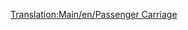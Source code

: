 [[Translation:Main/en/Passenger Carriage]]{{Template:Wagon/Fr
|Nom=Voiture à voyageurs
|Coût=1 447£ (2 894$)
|Image= [[File:en/Passengercarriage.png]] [[File:en/Passengercarriagex.png]] [[File:en/Passengercarriagetoyland.png]]
|Poids=25 / 27 t
|Capacité=40 passagers
|MonoCoût="
|MonoPoids=25 / 27 t
|MonoCapacité=45 passagers
|MagCoût="
|MagPoids=25 / 27 t
|MagCapacité=47 passagers
|Description=Un simple wagon de voyageurs typique. Consiste en une structure légère avec des bancs à l'intérieur. Sur les bancs, les gens s'assoient ou dorment, lisent ou discutent, jusqu'à leur destination.
}}